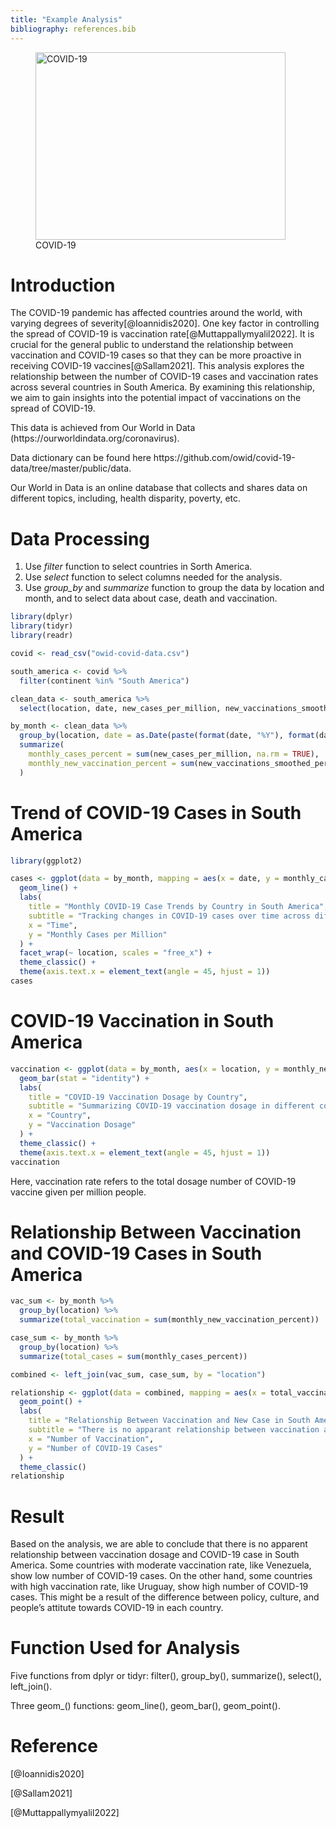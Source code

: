 ```yaml
---
title: "Example Analysis"
bibliography: references.bib
---
```


::: callout-margin
![COVID-19](virus.jpg){width="400px" height="300px"}
:::

# Introduction

The COVID-19 pandemic has affected countries around the world, with varying degrees of severity[@Ioannidis2020]. One key factor in controlling the spread of COVID-19 is vaccination rate[@Muttappallymyalil2022]. It is crucial for the general public to understand the relationship between vaccination and COVID-19 cases so that they can be more proactive in receiving COVID-19 vaccines[@Sallam2021]. This analysis explores the relationship between the number of COVID-19 cases and vaccination rates across several countries in South America. By examining this relationship, we aim to gain insights into the potential impact of vaccinations on the spread of COVID-19.

This data is achieved from Our World in Data (https://ourworldindata.org/coronavirus).

Data dictionary can be found here https://github.com/owid/covid-19-data/tree/master/public/data.

::: callout-note
Our World in Data is an online database that collects and shares data on different topics, including, health disparity, poverty, etc.
:::

# Data Processing

1.  Use *filter* function to select countries in Sorth America.
2.  Use *select* function to select columns needed for the analysis.
3.  Use *group_by* and *summarize* function to group the data by location and month, and to select data about case, death and vaccination.

```r
library(dplyr)
library(tidyr)
library(readr)

covid <- read_csv("owid-covid-data.csv")

south_america <- covid %>%
  filter(continent %in% "South America")

clean_data <- south_america %>%
  select(location, date, new_cases_per_million, new_vaccinations_smoothed_per_million)

by_month <- clean_data %>%
  group_by(location, date = as.Date(paste(format(date, "%Y"), format(date, "%m"), "01", sep = "-"))) %>%
  summarize(
    monthly_cases_percent = sum(new_cases_per_million, na.rm = TRUE),
    monthly_new_vaccination_percent = sum(new_vaccinations_smoothed_per_million, na.rm = TRUE)
  )
```

# Trend of COVID-19 Cases in South America

```r
library(ggplot2)

cases <- ggplot(data = by_month, mapping = aes(x = date, y = monthly_cases_percent, color = location)) +
  geom_line() +
  labs(
    title = "Monthly COVID-19 Case Trends by Country in South America",
    subtitle = "Tracking changes in COVID-19 cases over time across different countries in South America",
    x = "Time",
    y = "Monthly Cases per Million"
  ) +
  facet_wrap(~ location, scales = "free_x") +  
  theme_classic() +
  theme(axis.text.x = element_text(angle = 45, hjust = 1))
cases

```

# COVID-19 Vaccination in South America

```r
vaccination <- ggplot(data = by_month, aes(x = location, y = monthly_new_vaccination_percent, fill = location)) +
  geom_bar(stat = "identity") + 
  labs(
    title = "COVID-19 Vaccination Dosage by Country",
    subtitle = "Summarizing COVID-19 vaccination dosage in different countries in South America",
    x = "Country",
    y = "Vaccination Dosage"
  ) +
  theme_classic() +
  theme(axis.text.x = element_text(angle = 45, hjust = 1))
vaccination
```

::: callout-important
Here, vaccination rate refers to the total dosage number of COVID-19 vaccine given per million people.
:::

# Relationship Between Vaccination and COVID-19 Cases in South America

```r
vac_sum <- by_month %>%
  group_by(location) %>%
  summarize(total_vaccination = sum(monthly_new_vaccination_percent))

case_sum <- by_month %>%
  group_by(location) %>%
  summarize(total_cases = sum(monthly_cases_percent))

combined <- left_join(vac_sum, case_sum, by = "location")

relationship <- ggplot(data = combined, mapping = aes(x = total_vaccination, y = total_cases, color = location)) +
  geom_point() + 
  labs(
    title = "Relationship Between Vaccination and New Case in South America",
    subtitle = "There is no apparant relationship between vaccination and COVID-19 case in South America",
    x = "Number of Vaccination",
    y = "Number of COVID-19 Cases"
  ) +
  theme_classic()
relationship
```

# Result

Based on the analysis, we are able to conclude that there is no apparent relationship between vaccination dosage and COVID-19 case in South America. Some countries with moderate vaccination rate, like Venezuela, show low number of COVID-19 cases. On the other hand, some countries with high vaccination rate, like Uruguay, show high number of COVID-19 cases. This might be a result of the difference between policy, culture, and people's attitute towards COVID-19 in each country.

# Function Used for Analysis

Five functions from dplyr or tidyr: filter(), group_by(), summarize(), select(), left_join().

Three geom\_() functions: geom_line(), geom_bar(), geom_point().

# Reference

[@Ioannidis2020]

[@Sallam2021]

[@Muttappallymyalil2022]
